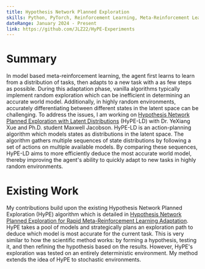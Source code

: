 ```yaml
---
title: Hypothesis Network Planned Exploration
skills: Python, PyTorch, Reinforcement Learning, Meta-Reinforcement Learning
dateRange: January 2024 - Present
link: https://github.com/JLZ22/HyPE-Experiments
--- 
```


# Summary
In model based meta-reinforcement learning, the agent first learns to learn from a distribution of tasks, then adapts to a new task with a as few steps as possible. During this adaptation phase, vanilla algorithms typically implement random exploration which can be inefficient in determining an accurate world model. Additionally, in highly random environments, accurately differentiating between different states in the latent space can be challenging. To address the issues, I am working on <u>Hypothesis Network Planned Exploration with Latent Distributions</u> (HyPE-LD) with Dr. YeXiang Xue and Ph.D. student Maxwell Jacobson. HyPE-LD is an action-planning algorithm which models states as distributions in the latent space. The algorithm gathers multiple sequences of state distributions by following a set of actions on multiple available models. By comparing these sequences, HyPE-LD aims to more efficiently deduce the most accurate world model, thereby improving the agent's ability to quickly adapt to new tasks in highly random environments.

# Existing Work
My contributions build upon the existing Hypothesis Network Planned Exploration (HyPE) algorithm which is detailed in [Hypothesis Network Planned Exploration for Rapid Meta-Reinforcement Learning Adaptation](https://arxiv.org/abs/2311.03701). HyPE takes a pool of models and strategically plans an exploration path to deduce which model is most accurate for the current task. This is very similar to how the scientific method works: by forming a hypothesis, testing it, and then refining the hypothesis based on the results. However, HyPE's exploration was tested on an entirely deterministic environment. My method extends the idea of HyPE to stochastic environments. 
